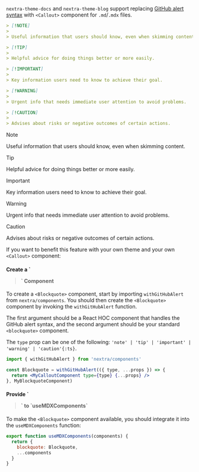 
`nextra-theme-docs` and `nextra-theme-blog` support replacing
[GitHub alert syntax](https://docs.github.com/en/get-started/writing-on-github/getting-started-with-writing-and-formatting-on-github/basic-writing-and-formatting-syntax#alerts)
with `<Callout>` component for `.md`/`.mdx` files.

```md filename="Markdown"
> [!NOTE]
>
> Useful information that users should know, even when skimming content.

> [!TIP]
>
> Helpful advice for doing things better or more easily.

> [!IMPORTANT]
>
> Key information users need to know to achieve their goal.

> [!WARNING]
>
> Urgent info that needs immediate user attention to avoid problems.

> [!CAUTION]
>
> Advises about risks or negative outcomes of certain actions.
```

> [!NOTE]
>
> Useful information that users should know, even when skimming content.

> [!TIP]
>
> Helpful advice for doing things better or more easily.

> [!IMPORTANT]
>
> Key information users need to know to achieve their goal.

> [!WARNING]
>
> Urgent info that needs immediate user attention to avoid problems.

> [!CAUTION]
>
> Advises about risks or negative outcomes of certain actions.

If you want to benefit this feature with your own theme and your own `<Callout>`
component:

<Steps>

<h4>Create a `<Blockquote>` Component</h4>

To create a `<Blockquote>` component, start by importing `withGitHubAlert` from
`nextra/components`. You should then create the `<Blockquote>` component by
invoking the `withGitHubAlert` function.

The first argument should be a React HOC component that handles the GitHub alert
syntax, and the second argument should be your standard `<blockquote>`
component.

The `type` prop can be one of the following:
`'note' | 'tip' | 'important' | 'warning' | 'caution'{:ts}`.

```jsx
import { withGitHubAlert } from 'nextra/components'

const Blockquote = withGitHubAlert(({ type, ...props }) => {
  return <MyCalloutComponent type={type} {...props} />
}, MyBlockquoteComponent)
```

<h4>Provide `<Blockquote>` to `useMDXComponents`</h4>

To make the `<Blockquote>` component available, you should integrate it into the
`useMDXComponents` function:

```jsx filename="mdx-components.jsx"
export function useMDXComponents(components) {
  return {
    blockquote: Blockquote,
    ...components
  }
}
```

</Steps>
